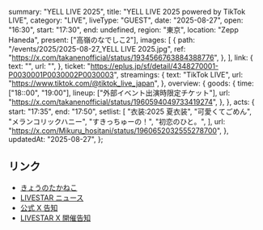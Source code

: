   summary: "YELL LIVE 2025",
  title: "YELL LIVE 2025 powered by TikTok LIVE",
  category: "LIVE",
  liveType: "GUEST",
  date: "2025-08-27",
  open: "16:30",
  start: "17:30",
  end: undefined,
  region: "東京",
  location: "Zepp Haneda",
  present: ["高嶺のなでしこ2"],
  images: [
    {
      path: "/events/2025/2025-08-27_YELL LIVE 2025.jpg",
      ref: "https://x.com/takanenofficial/status/1934566763884388776",
    },
  ],
  link: {
    text: "",
    url: "",
  },
  ticket: "https://eplus.jp/sf/detail/4348270001-P0030001P0030002P0030003",
  streamings: {
    text: "TikTok LIVE",
    url: "https://www.tiktok.com/@tiktok_live_japan",
  },
  overview: {
    goods: {
      time: ["18::00", "19:00"],
      lineup: ["外部イベント出演時限定チケット"],
      url: "https://x.com/takanenofficial/status/1960594049733419274",
    },
  },
  acts: {
    start: "17:35",
    end: "17:50",
    setlist: [
      "衣装:2025 夏衣装",
      "可愛くてごめん",
      "メランコリックハニー",
      "すきっちゅーの！",
      "初恋のひと。",
    ],
    url: "https://x.com/Mikuru_hositani/status/1960652032555278700",
  },
  updatedAt: "2025-08-27",
};

## リンク

- [きょうのたかねこ](https://x.com/takanenofficial/status/1960594049733419274)
- [LIVESTAR ニュース](https://avex.jp/livestar/?p=13063)
- [公式 X 告知](https://x.com/takanenofficial/status/1934566763884388776)
- [LIVESTAR X 開催告知](https://x.com/LIVESTARinc/status/1934460930433446204)
